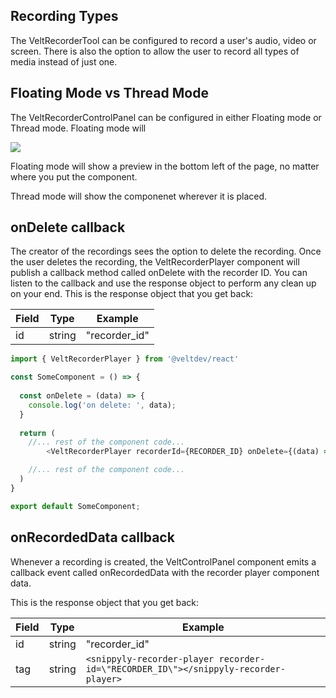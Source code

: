 ## Recording Types

The VeltRecorderTool can be configured to record a user's audio, video or screen. There is also the option to allow the user to record all types of media instead of just one.

## Floating Mode vs Thread Mode

The VeltRecorderControlPanel can be configured in either Floating mode or Thread mode. Floating mode will 

![](https://files.readme.io/38580c5-Frame_8253.png)

Floating mode will show a preview in the bottom left of the page, no matter where you put the component.

Thread mode will show the componenet wherever it is placed.

## onDelete callback

The creator of the recordings sees the option to delete the recording. Once the user deletes the recording, the VeltRecorderPlayer component will publish a callback method called onDelete with the recorder ID. You can listen to the callback and use the response object to perform any clean up on your end. This is the response object that you get back:

| Field    | Type                          | Example       |
| -------- | ------------------------------| --------------|
| id       | string                        | "recorder_id" |

```js
import { VeltRecorderPlayer } from '@veltdev/react'

const SomeComponent = () => {
  
  const onDelete = (data) => {
    console.log('on delete: ', data);
  }
   
  return (
  	//... rest of the component code...
		<VeltRecorderPlayer recorderId={RECORDER_ID} onDelete={(data) => onDelete(data)} />

    //... rest of the component code...
  )
}

export default SomeComponent;
```

## onRecordedData callback

Whenever a recording is created, the VeltControlPanel component emits a callback event called onRecordedData with the recorder player component data. 

This is the response object that you get back:

| Field    | Type                          | Example                                                                            |
| -------- | ------------------------------| -----------------------------------------------------------------------------------|
| id       | string                        | "recorder_id"                                                                      |
| tag       | string                        | `<snippyly-recorder-player recorder-id=\"RECORDER_ID\"></snippyly-recorder-player>` |

